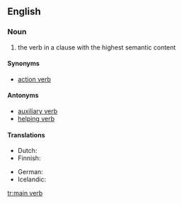 ==English==

===Noun===
{{en-noun|head=[[main]] [[verb]]}}

# {{context|grammar}} the verb in a clause with the highest semantic content

====Synonyms====
* [[action verb]]

====Antonyms====
* [[auxiliary verb]]
* [[helping verb]]

====Translations====
{{trans-top|verb in a clause with the highest semantic content}}
* Dutch: {{t-|nl|hoofdwerkwoord|n}}
* Finnish: {{t-|fi|pääverbi}}
{{trans-mid}}
* German: {{t-|de|Hauptverb}}
* Icelandic: {{t+|is|aðalsögn|f}}
{{trans-bottom}}

[[tr:main verb]]